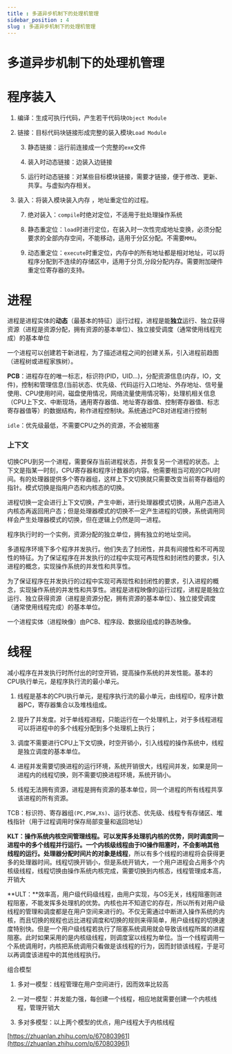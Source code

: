 ```yaml
---
title : 多道异步机制下的处理机管理
sidebar_position : 4
slug : 多道异步机制下的处理机管理
---
```

# 多道异步机制下的处理机管理

# 程序装入

1. 编译：生成可执行代码，产生若干代码块`Object Module`

2. 链接：目标代码块链接形成完整的装入模块`Load Module`

    3. 静态链接：运行前连接成一个完整的`exe`文件

    4. 装入时动态链接：边装入边链接

    5. 运行时动态链接：对某些目标模块链接，需要才链接，便于修改、更新、共享。与虚拟内存相关。

6. 装入：将装入模块装入内存 ，地址重定位的过程。

    7. 绝对装入：`compile`时绝对定位，不适用于批处理操作系统

    8. 静态重定位：`load`时进行定位，在装入时一次性完成地址变换，必须分配要求的全部内存空间，不能移动，适用于分区分配。不需要`MMU`。

    9. 动态重定位：`execute`时重定位，内存中的所有地址都是相对地址，可以将程序分配到不连续的存储区中，适用于分页,分段分配内存。需要附加硬件重定位寄存器的支持。

    

    

# 进程

进程是进程实体的**动态**（最基本的特征）运行过程，进程是能**独立**运行、独立获得资源（进程是资源分配，拥有资源的基本单位）、独立接受调度（通常使用线程完成）的基本单位

一个进程可以创建若干新进程，为了描述进程之间的创建关系，引入进程前趋图（进程树或进程家族树）。

**PCB**：进程存在的唯一标志，标识符(PID，UID...)，分配资源信息(内存，IO，文件)，控制和管理信息(当前状态、优先级、代码运行入口地址、外存地址、信号量使用、CPU使用时间，磁盘使用情况，网络流量使用情况等)，处理机相关信息（CPU上下文、中断现场，通用寄存器值、地址寄存器值、控制寄存器值、标志寄存器值等）的数据结构，称作进程控制块。系统通过PCB对进程进行控制

`idle`：优先级最低，不需要CPU之外的资源，不会被阻塞

### 上下文

切换CPU到另一个进程，需要保存当前进程状态，并恢复另一个进程的状态。上下文是指某一时刻，CPU寄存器和程序计数器的内容。他需要相当可观的CPU时间。有的处理器提供多个寄存器组，这样上下文切换就只需要改变当前寄存器组的指针。模式切换是指用户态和内核态的切换。

进程切换一定会进行上下文切换，产生中断，进行处理器模式切换，从用户态进入内核态再返回用户态；但是处理器模式的切换不一定产生进程的切换，系统调用同样会产生处理器模式的切换，但在逻辑上仍然是同一进程。

程序执行时的一个实例，资源分配的独立单位，拥有独立的地址空间。

多道程序环境下多个程序并发执行。他们失去了封闭性，并具有间接性和不可再现性的特征。为了保证程序在并发执行的过程中实现可再现性和封闭性的要求，引入进程的概念，实现操作系统的并发性和共享性。

为了保证程序在并发执行的过程中实现可再现性和封闭性的要求，引入进程的概念，实现操作系统的并发性和共享性。进程是进程映像的运行过程，进程是能独立运行、独立获得资源（进程是资源分配，拥有资源的基本单位）、独立接受调度（通常使用线程完成）的基本单位。

一个进程实体（进程映像）由PCB、程序段、数据段组成的静态映像。

# 线程

减小程序在并发执行时所付出的时空开销，提高操作系统的并发性能。基本的CPU执行单元，是程序执行流的最小单元。

1. 线程是基本的CPU执行单元，是程序执行流的最小单元，由线程ID，程序计数器PC，寄存器集合以及堆栈组成。

2. 提升了并发度。对于单线程进程，只能运行在一个处理机上，对于多线程进程可以将进程中的多个线程分配到多个处理机上执行；

3. 调度不需要进行CPU上下文切换，时空开销小，引入线程的操作系统中，线程是独立调度的基本单位。

4. 进程并发需要切换进程的运行环境，系统开销很大，线程间并发，如果是同一进程内的线程切换，则不需要切换进程环境，系统开销小。

5. 线程无法拥有资源，进程是拥有资源的基本单位，同一个进程的所有线程共享该进程的所有资源。

TCB：标识符、寄存器组`(PC,PSW,Xs)`、运行状态、优先级、线程专有存储区、堆栈指针（用于过程调用时保存局部变量和返回地址）

**KLT：**操作系统内核空间管理线程。**可以发挥多处理机内核的优势**，同时调度同一进程中的多个线程并行运行。一个内核级线程由于IO操作阻塞时，**不会影响其他线程的运行**。处理器**分配时间片的对象是线程**，所以有多个线程的进程将会获得更多的处理器时间。线程切换开销小，但是系统开销大，一个用户进程会占用多个内核级线程，线程切换由操作系统内核完成，需要切换到内核态，线程管理成本高，开销大

**ULT：**效率高，用户级代码级线程，由用户实现，与OS无关，线程阻塞则进程阻塞，不能发挥多处理机的优势。内核也并不知道它的存在，所以所有对用户级线程的管理和调度都是在用户空间来进行的。不仅无需通过中断进入操作系统的内核，而且切换的规程也远比进程调度和切换的规则来得简单，用户级线程的切换速度特别快。但是一个用户级线程若执行了阻塞系统调用就会导致该线程所属的进程阻塞。此时如果采用的是内核级线程，则调度室以线程为单位。当一个线程调用一个系统调用时，内核把系统调用只看做是该线程的行为，因而封锁该线程，于是可以再调度该进程中的其他线程执行。

组合模型

1. 多对一模型：线程管理在用户空间进行，因而效率比较高

2. 一对一模型：并发能力强，每创建一个线程，相应地就需要创建一个内核线程，管理开销大

3. 多对多模型：以上两个模型的优点，用户线程大于内核线程

[https://zhuanlan.zhihu.com/p/670803961](https://zhuanlan.zhihu.com/p/670803961)

